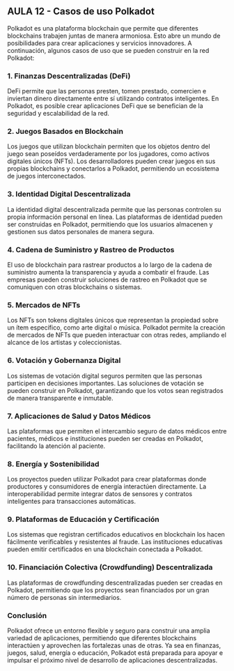 ## AULA 12 - Casos de uso Polkadot

Polkadot es una plataforma blockchain que permite que diferentes blockchains trabajen juntas de manera armoniosa. Esto abre un mundo de posibilidades para crear aplicaciones y servicios innovadores. A continuación, algunos casos de uso que se pueden construir en la red Polkadot:

### 1. Finanzas Descentralizadas (DeFi)

DeFi permite que las personas presten, tomen prestado, comercien e inviertan dinero directamente entre sí utilizando contratos inteligentes. En Polkadot, es posible crear aplicaciones DeFi que se benefician de la seguridad y escalabilidad de la red.

### 2. Juegos Basados en Blockchain

Los juegos que utilizan blockchain permiten que los objetos dentro del juego sean poseídos verdaderamente por los jugadores, como activos digitales únicos (NFTs). Los desarrolladores pueden crear juegos en sus propias blockchains y conectarlos a Polkadot, permitiendo un ecosistema de juegos interconectados.

### 3. Identidad Digital Descentralizada

La identidad digital descentralizada permite que las personas controlen su propia información personal en línea. Las plataformas de identidad pueden ser construidas en Polkadot, permitiendo que los usuarios almacenen y gestionen sus datos personales de manera segura.

### 4. Cadena de Suministro y Rastreo de Productos

El uso de blockchain para rastrear productos a lo largo de la cadena de suministro aumenta la transparencia y ayuda a combatir el fraude. Las empresas pueden construir soluciones de rastreo en Polkadot que se comuniquen con otras blockchains o sistemas.

### 5. Mercados de NFTs

Los NFTs son tokens digitales únicos que representan la propiedad sobre un ítem específico, como arte digital o música. Polkadot permite la creación de mercados de NFTs que pueden interactuar con otras redes, ampliando el alcance de los artistas y coleccionistas.

### 6. Votación y Gobernanza Digital

Los sistemas de votación digital seguros permiten que las personas participen en decisiones importantes. Las soluciones de votación se pueden construir en Polkadot, garantizando que los votos sean registrados de manera transparente e inmutable.

### 7. Aplicaciones de Salud y Datos Médicos

Las plataformas que permiten el intercambio seguro de datos médicos entre pacientes, médicos e instituciones pueden ser creadas en Polkadot, facilitando la atención al paciente.

### 8. Energía y Sostenibilidad

Los proyectos pueden utilizar Polkadot para crear plataformas donde productores y consumidores de energía interactúen directamente. La interoperabilidad permite integrar datos de sensores y contratos inteligentes para transacciones automáticas.

### 9. Plataformas de Educación y Certificación

Los sistemas que registran certificados educativos en blockchain los hacen fácilmente verificables y resistentes al fraude. Las instituciones educativas pueden emitir certificados en una blockchain conectada a Polkadot.

### 10. Financiación Colectiva (Crowdfunding) Descentralizada

Las plataformas de crowdfunding descentralizadas pueden ser creadas en Polkadot, permitiendo que los proyectos sean financiados por un gran número de personas sin intermediarios.

### Conclusión

Polkadot ofrece un entorno flexible y seguro para construir una amplia variedad de aplicaciones, permitiendo que diferentes blockchains interactúen y aprovechen las fortalezas unas de otras. Ya sea en finanzas, juegos, salud, energía o educación, Polkadot está preparada para apoyar e impulsar el próximo nivel de desarrollo de aplicaciones descentralizadas.
